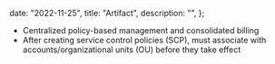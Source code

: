 
  date: "2022-11-25",
  title: "Artifact",
  description: "",
};


- Centralized policy-based management and consolidated billing
- After creating service control policies (SCP), must associate with accounts/organizational units (OU) before they take effect
